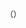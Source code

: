 <includeonly><span class="plainlinks userlinks"><span class="userlinks-username">[[User:{{{1}}}|{{{1}}}]]</span><!--
 --><span style="font-size:90%;"><!--
  -->（{{safesubst<noinclude />:#iferror:{{safesubst<noinclude />:#expr:{{{1}}} round 0}}
      <!-----IP is IPV6-compliant:---->
       |<!--
      -->[[User talk:{{{1}}}|討論]]&nbsp;• <!--
      -->[[Special:Contributions/{{{1}}}|貢獻]]&nbsp;• <!--
      --><span class="sysop-show">[[Special:DeletedContributions/{{{1}}}|deleted contribs]]&nbsp;• <!--  
      -->[[Special:Log/spamblacklist/{{{1}}}|blacklist hits]]&nbsp;• <!--  
      -->[//en.wikipedia.org/w/index.php?title=Special:AbuseLog&wpSearchUser={{{1}}} AbuseLog]&nbsp;• </span><!--  
      -->[[Special:Whatlinkshere/User:{{{1}}}|what links to user page]]&nbsp;• <!--
      -->[[WP:WikiProject Spam/UserReports/{{{1}}}|COIBot]]&nbsp;• <!--
      -->[https://supercount.toolforge.org/index.php?project=en.wikipedia&user={{safesubst<noinclude />:urlencode:{{{1}}}}} {{safesubst<noinclude />:color|#002bb8|count}}]&nbsp;• <!--
      -->[{{safesubst<noinclude />:fullurl:Special:Log|type=block&page=User:{{safesubst<noinclude />:urlencode:{{{1}}}}}}} {{safesubst<noinclude />:color|#002bb8|block log}}]&nbsp;• <!--
      -->[https://guc.toolforge.org/index.php?user={{safesubst<noinclude />:urlencode:{{{1}}}}}&lang=en {{safesubst<noinclude />:color|#002bb8|x-wiki}}]&nbsp;• <!--
      -->[{{safesubst<noinclude />:fullurl:Special:AbuseLog|wpSearchUser={{safesubst<noinclude />:urlencode:{{{1}}}}}}} {{safesubst<noinclude />:color|#002bb8|Edit filter search}}]&nbsp;• <!--
      -->[https://whois.toolforge.org/gateway.py?lookup=true&ip={{safesubst<noinclude />:urlencode:{{{1}}}}} WHOIS]&nbsp;• <!--
      -->[https://www.robtex.com/rbl/{{safesubst<noinclude />:urlencode:{{{1}}}}}.html robtex.com]&nbsp;• <!--
      -->[https://www.google.com/search?q={{safesubst<noinclude />:urlencode:{{{1}}}}} Google]<!--
      
      <!-----IP is IPV4-compliant:---->
      |<!--
      -->[[User talk:{{{1}}}|討論]]&nbsp;• <!--
      -->[[Special:Contributions/{{{1}}}|貢獻]]&nbsp;• <!--
      --><span class="sysop-show">[[Special:DeletedContributions/{{{1|Example User}}}|deleted contribs]]&nbsp;• <!--
      -->[[Special:Log/spamblacklist/{{{1|Example User}}}|blacklist hits]]&nbsp;• <!--
      -->[//en.wikipedia.org/w/index.php?title=Special:AbuseLog&wpSearchUser={{{1}}} AbuseLog]&nbsp;• </span><!--  
      -->[[Special:Whatlinkshere/User:{{{1}}}|what links to user page]]&nbsp;• <!--
      -->[[WP:WikiProject Spam/UserReports/{{{1}}}|COIBot]]&nbsp;• <!--
      -->[https://supercount.toolforge.org/index.php?project=en.wikipedia&user={{safesubst<noinclude />:urlencode:{{{1}}}}} {{safesubst<noinclude />:color|#002bb8|count}}]&nbsp;• <!--
      -->[{{safesubst<noinclude />:fullurl:Special:Log|type=block&page=User:{{{1}}}}} {{safesubst<noinclude />:color|#002bb8|block log}}]&nbsp;• <!--
      -->[https://guc.toolforge.org/index.php?user={{{1}}}&lang=en {{safesubst<noinclude />:color|#002bb8|x-wiki}}]&nbsp;• <!--
      -->[{{safesubst<noinclude />:fullurl:Special:AbuseLog|wpSearchUser={{{1}}}}} {{safesubst<noinclude />:color|#002bb8|Edit filter search}}]&nbsp;• <!--
      -->[https://www.dnsstuff.com/tools/whois/?tool_id=66&ip={{{1}}} WHOIS]&nbsp;• <!--
      -->[https://www.dnsstuff.com/tools/ptr.ch?ip={{{1}}} RDNS]&nbsp;• <!--
      -->[https://www.dnsstuff.com/tools/tracert/?tool_id=68&ip={{{1}}} tracert]&nbsp;• <!--
      -->[https://www.robtex.com/rbl/{{safesubst<noinclude />:urlencode:{{{1}}}}}.html robtex.com]&nbsp;• <!--
      -->[http://www.stopforumspam.com/ipcheck/{{{1}}} StopForumSpam]&nbsp;• <!--
      -->[https://www.google.com/search?q={{{1}}} Google]&nbsp;• <!--
      -->[http://www.aboutus.org/Special:Contributions/{{{1}}} AboutUs]&nbsp;• <!--
      -->[https://www.projecthoneypot.org/ip_{{{1}}} Project HoneyPot]<!--
   -->}}）</span><!--
 --></span></includeonly><noinclude>{{Documentation}}</noinclude>